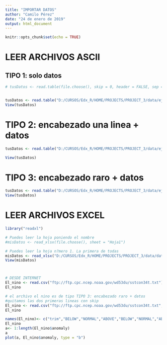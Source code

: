 ```yaml
---
title: "IMPORTAR DATOS"
author: "Camilo Pérez"
date: "24 de enero de 2019"
output: html_document
---
```


```r
knitr::opts_chunk$set(echo = TRUE)
```

# LEER ARCHIVOS ASCII
## TIPO 1: solo datos
```r
# tusDatos <- read.table(file.choose(), skip = 0, header = FALSE, sep =',') escoger manualmente el archivo con file.choose


tusDatos <- read.table("D:/CURSOS/Edx_R/HOME/PROJECTS/PROJECT_3/data/ejemplo-datos.txt", skip = 0, header = FALSE, sep =',')
View(tusDatos)


```
# TIPO 2: encabezado una linea + datos
```r


tusDatos <- read.table("D:/CURSOS/Edx_R/HOME/PROJECTS/PROJECT_3/data/ejemplo-datos-header.txt", skip = 0, header = TRUE, sep =',')

View(tusDatos)

```
# TIPO 3: encabezado raro + datos
```r
tusDatos <- read.table("D:/CURSOS/Edx_R/HOME/PROJECTS/PROJECT_3/data/ejemplo-datos-header-skip.txt", skip = 8, header = TRUE, sep =',')
View(tusDatos)


```
# LEER ARCHIVOS EXCEL
```r

library("readxl")

# Puedes leer la hoja poniendo el nombre
#misDatos <- read_xlsx(file.choose(), sheet = "Hoja1")

# Puedes leer la hoja n?mero 1. La primera de todas
misDatos <- read_xlsx("D:/CURSOS/Edx_R/HOME/PROJECTS/PROJECT_3/data/datos.xlsx", sheet = 1)
View(misDatos)



# DESDE INTERNET
El_nino <- read.csv("ftp://ftp.cpc.ncep.noaa.gov/wd53du/sstcon34t.txt")
El_nino

# el archivo el nino es de tipo TIPO 3: encabezado raro + datos
#quitamos las dos primeras lineas con skip
El_nino <- read.csv("ftp://ftp.cpc.ncep.noaa.gov/wd53du/sstcon34t.txt", skip = 2, sep = "")
El_nino

names(El_nino)<- c("trim","BELOW","NORMAL","ABOVE","BELOW","NORMAL","ABOVE","DEGC","anomaly" )
El_nino
a<- 1:length(El_nino$anomaly)
a
plot(a, El_nino$anomaly, type = "b")
```

